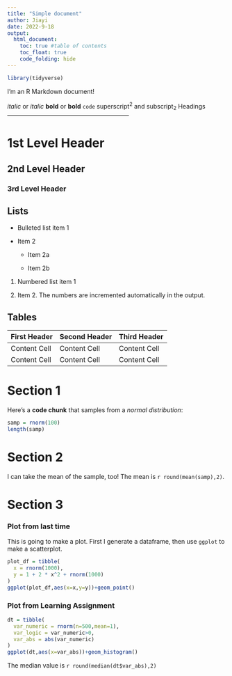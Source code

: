 ```yaml
---
title: "Simple document"
author: Jiayi
date: 2022-9-18
output: 
  html_document:
    toc: true #table of contents
    toc_float: true
    code_folding: hide
---
```

```r
library(tidyverse)
```

I'm an R Markdown document! 

*italic*  or  _italic_
**bold**  or  __bold__
`code`
superscript^2^ and subscript~2~
Headings
------------------------------------------------------------

# 1st Level Header

## 2nd Level Header

### 3rd Level Header


Lists
------------------------------------------------------------

* Bulleted list item 1

* Item 2

  * Item 2a

  * Item 2b

1.  Numbered list item 1

1.  Item 2. The numbers are incremented automatically in the output.


Tables 
------------------------------------------------------------

First Header  | Second Header | Third Header
------------- | ------------- | -------------
Content Cell  | Content Cell  | Content Cell
Content Cell  | Content Cell  | Content Cell

# Section 1

Here's a **code chunk** that samples from 
a _normal distribution_:

```r
samp = rnorm(100)
length(samp)
```

# Section 2

I can take the mean of the sample, too!
The mean is `r round(mean(samp),2)`.

# Section 3
### Plot from last time
This is going to make a plot. First I generate a dataframe, then use `ggplot` to make a scatterplot.
```r
plot_df = tibble(
  x = rnorm(1000),
  y = 1 + 2 * x^2 + rnorm(1000)
)
ggplot(plot_df,aes(x=x,y=y))+geom_point()
```

### Plot from Learning Assignment
```r
dt = tibble(
  var_numeric = rnorm(n=500,mean=1),
  var_logic = var_numeric>0,
  var_abs = abs(var_numeric)
)
ggplot(dt,aes(x=var_abs))+geom_histogram()
```
The median value is `r round(median(dt$var_abs),2)`

